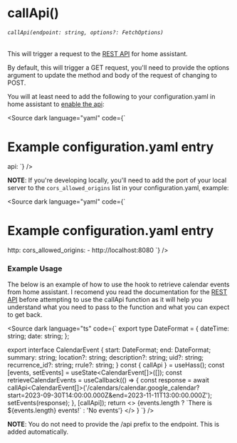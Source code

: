 
<Meta title="HOOKS/useHass/callApi" />

# callApi()
###### `callApi(endpoint: string, options?: FetchOptions)`
This will trigger a request to the [REST API](https://developers.home-assistant.io/docs/api/rest/#actions) for home assistant.

By default, this will trigger a GET request, you'll need to provide the options argument to update the method and body of the request of changing to POST.

You will at least need to add the following to your configuration.yaml in home assistant to [enable the api](https://www.home-assistant.io/integrations/api):

<Source dark language="yaml" code={`
# Example configuration.yaml entry
api:
`} />

**NOTE**: If you're developing locally, you'll need to add the port of your local server to the `cors_allowed_origins` list in your configuration.yaml, example:

<Source dark language="yaml" code={`
# Example configuration.yaml entry
http:
  cors_allowed_origins: 
    - http://localhost:8080
`} />

### Example Usage
The below is an example of how to use the hook to retrieve calendar events from home assistant.
I recomend you read the documentation for the [REST API](https://developers.home-assistant.io/docs/api/rest/#actions) before attempting to use the callApi function as it will help you understand what you need to pass to the function and what you can expect to get back.

<Source dark language="ts" code={`
export type DateFormat = {
  dateTime: string;
  date: string;
};

export interface CalendarEvent {
  start: DateFormat;
  end: DateFormat;
  summary: string;
  location?: string;
  description?: string;
  uid?: string;
  recurrence_id?: string;
  rrule?: string;
}
  const { callApi } = useHass();
  const [events, setEvents] = useState<CalendarEvent[]>([]);
  const retrieveCalendarEvents = useCallback(() => {
    const response = await callApi<CalendarEvent[]>('/calendars/calendar.google_calendar?start=2023-09-30T14:00:00.000Z&end=2023-11-11T13:00:00.000Z');
    setEvents(response);
  }, [callApi]);
  return <>
    <FabCard icon="mdi:view-module" onClick={retrieveCalendarEvents} />
    {events.length ? \`There is $\{events.length} events!\` : 'No events'}
  </>
}
`} />

**NOTE**: You do not need to provide the /api prefix to the endpoint. This is added automatically.
